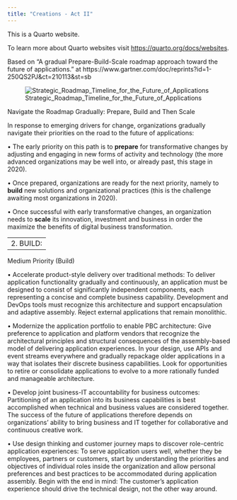 ```yaml
---
title: "Creations - Act II"
---
```


This is a Quarto website.

To learn more about Quarto websites visit <https://quarto.org/docs/websites>.

Based on "A gradual Prepare-Build-Scale roadmap approach toward the future of applications." at https://www.gartner.com/doc/reprints?id=1-250QS2PJ&ct=210113&st=sb

![Strategic_Roadmap_Timeline_for_the_Future_of_Applications](https://github.com/vanHeemstraSystems/creations-act-ii/assets/1499433/cb0e3d90-af4c-41c4-9ea2-6f6e34c6da2e)

Navigate the Roadmap Gradually: Prepare, Build and Then Scale

In response to emerging drivers for change, organizations gradually navigate their priorities on the road to the future of applications:

•	The early priority on this path is to **prepare** for transformative changes by adjusting and engaging in new forms of activity and technology (the more advanced organizations may be well into, or already past, this stage in 2020).

•	Once prepared, organizations are ready for the next priority, namely to **build** new solutions and organizational practices (this is the challenge awaiting most organizations in 2020).

•	Once successful with early transformative changes, an organization needs to **scale** its innovation, investment and business in order the maximize the benefits of digital business transformation.

---
2.	BUILD:
---

Medium Priority (Build)

•	Accelerate product-style delivery over traditional methods: To deliver application functionality gradually and continuously, an application must be designed to consist of significantly independent components, each representing a concise and complete business capability. Development and DevOps tools must recognize this architecture and support encapsulation and adaptive assembly. Reject external applications that remain monolithic.

•	Modernize the application portfolio to enable PBC architecture: Give preference to application and platform vendors that recognize the architectural principles and structural consequences of the assembly-based model of delivering application experiences. In your design, use APIs and event streams everywhere and gradually repackage older applications in a way that isolates their discrete business capabilities. Look for opportunities to retire or consolidate applications to evolve to a more rationally funded and manageable architecture.

•	Develop joint business-IT accountability for business outcomes: Partitioning of an application into its business capabilities is best accomplished when technical and business values are considered together. The success of the future of applications therefore depends on organizations’ ability to bring business and IT together for collaborative and continuous creative work.

•	Use design thinking and customer journey maps to discover role-centric application experiences: To serve application users well, whether they be employees, partners or customers, start by understanding the priorities and objectives of individual roles inside the organization and allow personal preferences and best practices to be accommodated during application assembly. Begin with the end in mind: The customer’s application experience should drive the technical design, not the other way around.
